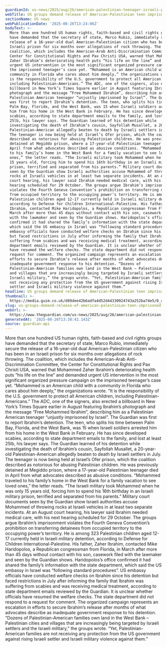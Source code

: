 ```yaml
---
guardianId: us-news/2025/aug/26/american-palestinian-teenager-israeli-prison
webTitle: US groups demand release of American-Palestinian teen imprisoned by Israel
sectionName: US news
webPublicationDate: '2025-08-26T13:24:06Z'
bodyText: >-
  More than one hundred US human rights, faith-based and civil rights groups
  have demanded that the secretary of state, Marco Rubio, immediately secure the
  release of a 16-year-old dual American-Palestinian citizen who has been in an
  Israeli prison for six months over allegations of rock throwing. The
  coalition, which includes the American-Arab Anti-Discrimination Committee, the
  Center for Constitutional Rights and Pax Christi USA, warned that Mohammed
  Zaher Ibrahim’s deteriorating health puts “his life on the line” and demanded
  urgent US intervention in the most significant organized pressure campaign on
  the imprisoned teenager’s case yet. “Mohammed is an American child with a
  community in Florida who cares about him deeply,” the organizations wrote. “It
  is the responsibility of the U.S. government to protect all American children,
  including Palestinian-Americans.” The ADC, one of the signers, also erected a
  billboard in New York’s Times Square earlier in August featuring Ibrahim’s
  photograph and the message “Free Mohammed Ibrahim”, describing him as a
  Palestinian American teenager “unjustly imprisoned by Israel”. The Guardian
  was first to report Ibrahim’s detention. The teen, who splits his time between
  Palm Bay, Florida, and the West Bank, was 15 when Israeli soldiers arrested
  him from his home in the West Bank in February. He has since developed
  scabies, according to state department emails to the family, and lost at least
  25lb, his lawyer says. The Guardian learned of his detention while
  investigating the death of Ibrahim’s cousin, Sayfollah Musallet, a 20-year-old
  Palestinian-American allegedly beaten to death by Israeli settlers in July.
  The teenager is now being held at Israel’s Ofer prison, which the coalition
  described as notorious for abusing Palestinian children. He was previously
  detained at Megiddo prison, where a 17-year-old Palestinian teenager died in
  April from what advocates described as abusive conditions. “Mohammed traveled
  to his family’s home in the West Bank for a family vacation to see loved
  ones,” the letter reads. “The Israeli military took Mohammed when he was only
  15 years old, forcing him to spend his 16th birthday in an Israeli military
  prison, terrified and separated from his parents.” Military court documents
  seen by the Guardian show Israeli authorities accuse Mohammed of throwing
  rocks at Israeli vehicles in at least two separate incidents. At an August
  court hearing, his lawyer said Ibrahim needed medical care, with his next
  hearing scheduled for 29 October. The groups argue Ibrahim’s imprisonment
  violates the Fourth Geneva Convention’s prohibition on transferring detainees
  from occupied territory to the occupying power’s territory. He is among 323
  Palestinian children aged 12-17 currently held in Israeli military detention,
  according to Defense for Children International-Palestine. His father, Zaher
  Ibrahim, contacted Mike Haridopolos, a Republican congressman from Florida, in
  March after more than 45 days without contact with his son, casework filed
  with the lawmaker and seen by the Guardian shows. Haridopolos’s office
  confirmed it had shared the family’s information with the state department,
  which said the US embassy in Israel was “following standard procedures”. US
  embassy officials have conducted welfare checks on Ibrahim since his detention
  but faced restrictions in July after informing the family that Ibrahim was
  suffering from scabies and was receiving medical treatment, according to state
  department emails reviewed by the Guardian. It is unclear whether officials
  have resumed the welfare checks. The state department did not respond to a
  request for comment. The organized campaign represents an escalation in
  efforts to secure Ibrahim’s release after months of what advocates describe as
  inadequate government response to his detention. “Dozens of
  Palestinian-American families own land in the West Bank – Palestinian cities
  and villages that are increasingly being targeted by Israeli settlers and the
  Israeli military,” the groups wrote. “Yet, Palestinian-American families are
  not receiving any protection from the US government against rising Israeli
  settler and Israeli military violence against them.”
headline: US groups demand release of American-Palestinian teen imprisoned by Israel
thumbnail: >-
  https://media.guim.co.uk/d89dee42b6adfa4d52d44330924743a252ba74e5/0_411_738_590/500.jpg
slug: us-groups-demand-release-of-american-palestinian-teen-imprisoned-by-israel
webUrl: >-
  https://www.theguardian.com/us-news/2025/aug/26/american-palestinian-teenager-israeli-prison
generatedAt: '2025-08-26T13:38:42.143Z'
source: guardian-api
---
```

More than one hundred US human rights, faith-based and civil rights groups have demanded that the secretary of state, Marco Rubio, immediately secure the release of a 16-year-old dual American-Palestinian citizen who has been in an Israeli prison for six months over allegations of rock throwing. The coalition, which includes the American-Arab Anti-Discrimination Committee, the Center for Constitutional Rights and Pax Christi USA, warned that Mohammed Zaher Ibrahim’s deteriorating health puts “his life on the line” and demanded urgent US intervention in the most significant organized pressure campaign on the imprisoned teenager’s case yet. “Mohammed is an American child with a community in Florida who cares about him deeply,” the organizations wrote. “It is the responsibility of the U.S. government to protect all American children, including Palestinian-Americans.” The ADC, one of the signers, also erected a billboard in New York’s Times Square earlier in August featuring Ibrahim’s photograph and the message “Free Mohammed Ibrahim”, describing him as a Palestinian American teenager “unjustly imprisoned by Israel”. The Guardian was first to report Ibrahim’s detention. The teen, who splits his time between Palm Bay, Florida, and the West Bank, was 15 when Israeli soldiers arrested him from his home in the West Bank in February. He has since developed scabies, according to state department emails to the family, and lost at least 25lb, his lawyer says. The Guardian learned of his detention while investigating the death of Ibrahim’s cousin, Sayfollah Musallet, a 20-year-old Palestinian-American allegedly beaten to death by Israeli settlers in July. The teenager is now being held at Israel’s Ofer prison, which the coalition described as notorious for abusing Palestinian children. He was previously detained at Megiddo prison, where a 17-year-old Palestinian teenager died in April from what advocates described as abusive conditions. “Mohammed traveled to his family’s home in the West Bank for a family vacation to see loved ones,” the letter reads. “The Israeli military took Mohammed when he was only 15 years old, forcing him to spend his 16th birthday in an Israeli military prison, terrified and separated from his parents.” Military court documents seen by the Guardian show Israeli authorities accuse Mohammed of throwing rocks at Israeli vehicles in at least two separate incidents. At an August court hearing, his lawyer said Ibrahim needed medical care, with his next hearing scheduled for 29 October. The groups argue Ibrahim’s imprisonment violates the Fourth Geneva Convention’s prohibition on transferring detainees from occupied territory to the occupying power’s territory. He is among 323 Palestinian children aged 12-17 currently held in Israeli military detention, according to Defense for Children International-Palestine. His father, Zaher Ibrahim, contacted Mike Haridopolos, a Republican congressman from Florida, in March after more than 45 days without contact with his son, casework filed with the lawmaker and seen by the Guardian shows. Haridopolos’s office confirmed it had shared the family’s information with the state department, which said the US embassy in Israel was “following standard procedures”. US embassy officials have conducted welfare checks on Ibrahim since his detention but faced restrictions in July after informing the family that Ibrahim was suffering from scabies and was receiving medical treatment, according to state department emails reviewed by the Guardian. It is unclear whether officials have resumed the welfare checks. The state department did not respond to a request for comment. The organized campaign represents an escalation in efforts to secure Ibrahim’s release after months of what advocates describe as inadequate government response to his detention. “Dozens of Palestinian-American families own land in the West Bank – Palestinian cities and villages that are increasingly being targeted by Israeli settlers and the Israeli military,” the groups wrote. “Yet, Palestinian-American families are not receiving any protection from the US government against rising Israeli settler and Israeli military violence against them.”
